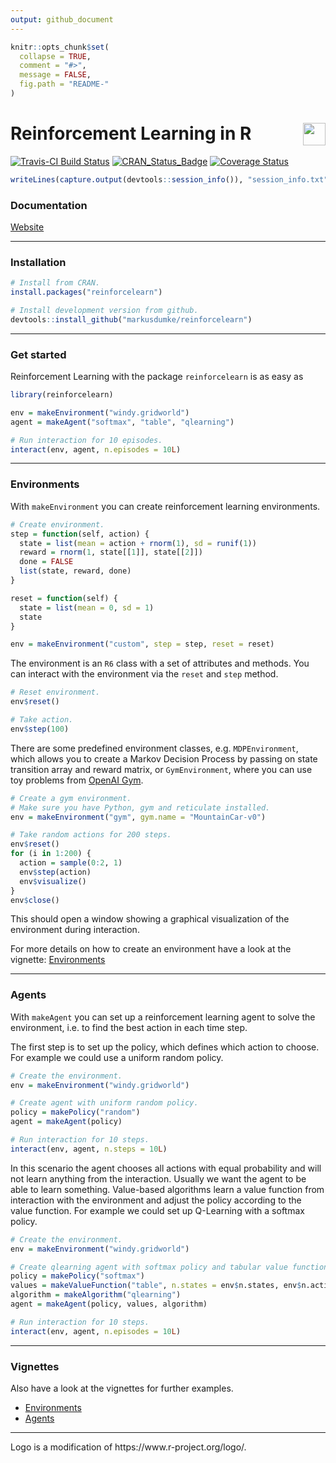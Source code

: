 ```yaml
---
output: github_document
---
```


```r
knitr::opts_chunk$set(
  collapse = TRUE,
  comment = "#>",
  message = FALSE,
  fig.path = "README-"
)
```

# Reinforcement Learning in R <img src="reinforcelearn.png" align="right" height="36"/>

[![Travis-CI Build Status](https://travis-ci.org/markusdumke/reinforcelearn.svg?branch=master)](https://travis-ci.org/markusdumke/reinforcelearn)
[![CRAN_Status_Badge](http://www.r-pkg.org/badges/version/reinforcelearn)](https://cran.r-project.org/package=reinforcelearn)
[![Coverage Status](https://img.shields.io/codecov/c/github/markusdumke/reinforcelearn/master.svg?maxAge=600)](https://codecov.io/github/markusdumke/reinforcelearn?branch=master)

```r
writeLines(capture.output(devtools::session_info()), "session_info.txt")
```


### Documentation

[Website](https://markusdumke.github.io/reinforcelearn)

----

### Installation

```r
# Install from CRAN.
install.packages("reinforcelearn")

# Install development version from github.
devtools::install_github("markusdumke/reinforcelearn")
```

----

### Get started

Reinforcement Learning with the package `reinforcelearn` is as easy as

```r
library(reinforcelearn)

env = makeEnvironment("windy.gridworld")
agent = makeAgent("softmax", "table", "qlearning")

# Run interaction for 10 episodes.
interact(env, agent, n.episodes = 10L)
```

----

### Environments

With `makeEnvironment` you can create reinforcement learning environments.

```r
# Create environment.
step = function(self, action) {
  state = list(mean = action + rnorm(1), sd = runif(1))
  reward = rnorm(1, state[[1]], state[[2]])
  done = FALSE
  list(state, reward, done)
}

reset = function(self) {
  state = list(mean = 0, sd = 1)
  state
}

env = makeEnvironment("custom", step = step, reset = reset)
```

The environment is an `R6` class with a set of attributes and methods.
You can interact with the environment via the `reset` and `step` method.

```r
# Reset environment.
env$reset()

# Take action.
env$step(100)
```

There are some predefined environment classes, e.g. `MDPEnvironment`, which allows you to create a Markov Decision Process by passing on state transition array and reward matrix, or `GymEnvironment`, where you can use toy problems from [OpenAI Gym](https://gym.openai.com/).

```r
# Create a gym environment.
# Make sure you have Python, gym and reticulate installed.
env = makeEnvironment("gym", gym.name = "MountainCar-v0")

# Take random actions for 200 steps.
env$reset()
for (i in 1:200) {
  action = sample(0:2, 1)
  env$step(action)
  env$visualize()
}
env$close()
```

This should open a window showing a graphical visualization of the environment during interaction.

For more details on how to create an environment have a look at the vignette: [Environments](https://markusdumke.github.io/reinforcelearn/articles/environments.html)

----

### Agents

With `makeAgent` you can set up a reinforcement learning agent to solve the environment, i.e. to find the best action in each time step.

The first step is to set up the policy, which defines which action to choose. For example we could use a uniform random policy.

```r
# Create the environment.
env = makeEnvironment("windy.gridworld")

# Create agent with uniform random policy.
policy = makePolicy("random")
agent = makeAgent(policy)

# Run interaction for 10 steps.
interact(env, agent, n.steps = 10L)
```

In this scenario the agent chooses all actions with equal probability and will not learn anything from the interaction. Usually we want the agent to be able to learn something. Value-based algorithms learn a value function from interaction with the environment and adjust the policy according to the value function. For example we could set up Q-Learning with a softmax policy.

```r
# Create the environment.
env = makeEnvironment("windy.gridworld")

# Create qlearning agent with softmax policy and tabular value function.
policy = makePolicy("softmax")
values = makeValueFunction("table", n.states = env$n.states, env$n.actions)
algorithm = makeAlgorithm("qlearning")
agent = makeAgent(policy, values, algorithm)

# Run interaction for 10 steps.
interact(env, agent, n.episodes = 10L)
```

----

### Vignettes

Also have a look at the vignettes for further examples.

- [Environments](https://markusdumke.github.io/reinforcelearn/articles/environments.html)
- [Agents](https://markusdumke.github.io/reinforcelearn/articles/agents.html)

----

Logo is a modification of https://www.r-project.org/logo/.
